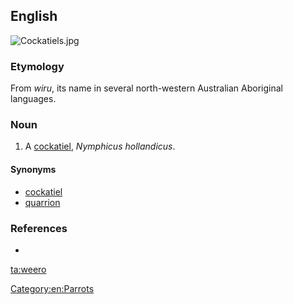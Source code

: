 ==English==
[[Image:Cockatiels.jpg|thumb|right]]
{{wikipedia|Cockatiel}}

===Etymology===
From ''wiru'', its name in several north-western Australian Aboriginal languages.

===Noun===
{{en-noun}}

# {{context|Western Australia|lang=en}} A [[cockatiel]], ''Nymphicus hollandicus''.

====Synonyms====
* [[cockatiel]]
* [[quarrion]]

===References===
* {{reference-book|author=Dixon, R. M. W., Bruce Moore, W. S. Ramson, Mandy Thomas|year=2006|title=Australian Aboriginal Words in English: Their Origin and Meaning|edition=2nd ed.|publisher=Oxford University Press|id=ISBN 0-19-554073-5|pages=p. 88}}

[[Category:en:Parrots]]

[[ta:weero]]